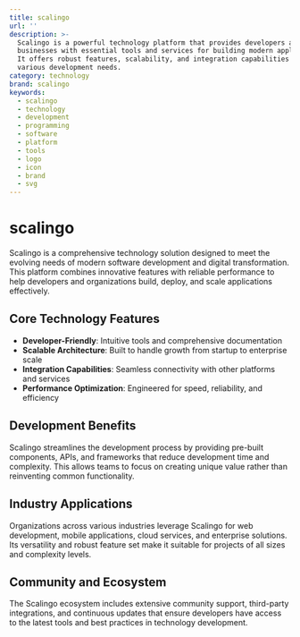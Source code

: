 ```yaml
---
title: scalingo
url: ''
description: >-
  Scalingo is a powerful technology platform that provides developers and
  businesses with essential tools and services for building modern applications.
  It offers robust features, scalability, and integration capabilities for
  various development needs.
category: technology
brand: scalingo
keywords:
  - scalingo
  - technology
  - development
  - programming
  - software
  - platform
  - tools
  - logo
  - icon
  - brand
  - svg
---
```


# scalingo

Scalingo is a comprehensive technology solution designed to meet the evolving needs of modern software development and digital transformation. This platform combines innovative features with reliable performance to help developers and organizations build, deploy, and scale applications effectively.

## Core Technology Features

- **Developer-Friendly**: Intuitive tools and comprehensive documentation
- **Scalable Architecture**: Built to handle growth from startup to enterprise scale
- **Integration Capabilities**: Seamless connectivity with other platforms and services
- **Performance Optimization**: Engineered for speed, reliability, and efficiency

## Development Benefits

Scalingo streamlines the development process by providing pre-built components, APIs, and frameworks that reduce development time and complexity. This allows teams to focus on creating unique value rather than reinventing common functionality.

## Industry Applications

Organizations across various industries leverage Scalingo for web development, mobile applications, cloud services, and enterprise solutions. Its versatility and robust feature set make it suitable for projects of all sizes and complexity levels.

## Community and Ecosystem

The Scalingo ecosystem includes extensive community support, third-party integrations, and continuous updates that ensure developers have access to the latest tools and best practices in technology development.
